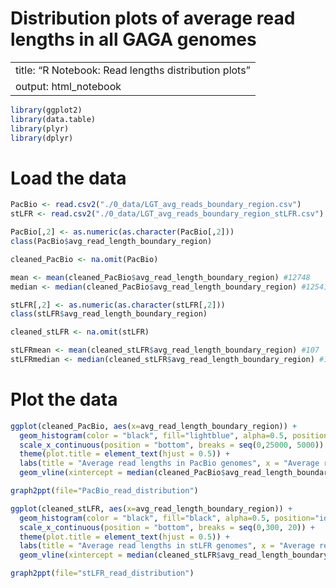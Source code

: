 # Distribution plots of average read lengths in all GAGA genomes 

---
title: "R Notebook: Read lengths distribution plots"
output: html_notebook
---

```r
library(ggplot2)
library(data.table)
library(plyr)
library(dplyr)
```

# Load the data
```r
PacBio <- read.csv2("./0_data/LGT_avg_reads_boundary_region.csv")
stLFR <- read.csv2("./0_data/LGT_avg_reads_boundary_region_stLFR.csv")
```

```r
PacBio[,2] <- as.numeric(as.character(PacBio[,2]))
class(PacBio$avg_read_length_boundary_region)

cleaned_PacBio <- na.omit(PacBio)

mean <- mean(cleaned_PacBio$avg_read_length_boundary_region) #12748
median <- median(cleaned_PacBio$avg_read_length_boundary_region) #12541
```

```r
stLFR[,2] <- as.numeric(as.character(stLFR[,2]))
class(stLFR$avg_read_length_boundary_region)

cleaned_stLFR <- na.omit(stLFR)

stLFRmean <- mean(cleaned_stLFR$avg_read_length_boundary_region) #107
stLFRmedian <- median(cleaned_stLFR$avg_read_length_boundary_region) #100
```
# Plot the data
```r
ggplot(cleaned_PacBio, aes(x=avg_read_length_boundary_region)) +
  geom_histogram(color = "black", fill="lightblue", alpha=0.5, position="identity")+theme_classic() +
  scale_x_continuous(position = "bottom", breaks = seq(0,25000, 5000)) +
  theme(plot.title = element_text(hjust = 0.5)) +
  labs(title = "Average read lengths in PacBio genomes", x = "Average read length", y="Count") +
  geom_vline(xintercept = median(cleaned_PacBio$avg_read_length_boundary_region), col = "red", lwd = 1)

graph2ppt(file="PacBio_read_distribution")
```

```r
ggplot(cleaned_stLFR, aes(x=avg_read_length_boundary_region)) +
  geom_histogram(color = "black", fill="black", alpha=0.5, position="identity")+theme_classic() +
  scale_x_continuous(position = "bottom", breaks = seq(0,300, 20)) +
  theme(plot.title = element_text(hjust = 0.5)) +
  labs(title = "Average read lengths in stLFR genomes", x = "Average read length", y="Count") +
  geom_vline(xintercept = median(cleaned_stLFR$avg_read_length_boundary_region), col = "red", lwd = 1)

graph2ppt(file="stLFR_read_distribution")
```